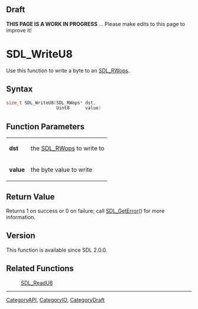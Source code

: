 == Draft ==

'''THIS PAGE IS A WORK IN PROGRESS''' ... Please make edits to this page to improve it!


<!-- #*^*^*^*^*See https://wiki.libsdl.org/SGFunctions for details on editing this page*^*^*^*^* -->


= SDL_WriteU8 =
Use this function to write a byte to an [[SDL_RWops]].




== Syntax ==
<syntaxhighlight lang='c++'>
size_t SDL_WriteU8(SDL_RWops* dst,
                   Uint8      value)
</syntaxhighlight>


== Function Parameters ==
{|
|'''dst'''
|the [[SDL_RWops]] to write to
|-
|'''value'''
|the byte value to write
|}


== Return Value ==
Returns 1 on success or 0 on failure; call [[SDL_GetError]]() for more information.


== Version ==
This function is available since SDL 2.0.0.


== Related Functions ==
:[[SDL_ReadU8]]

----
[[CategoryAPI]], [[CategoryIO]], [[CategoryDraft]]
